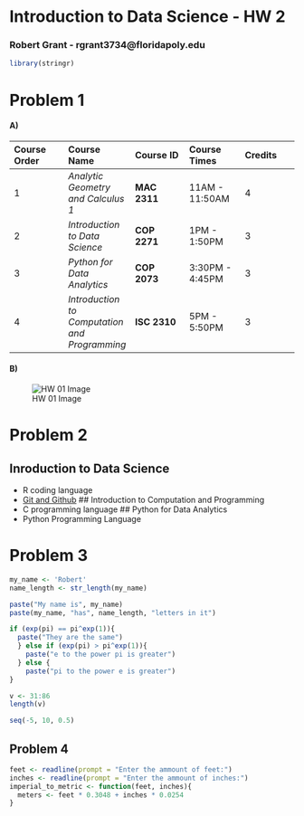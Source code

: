 # Introduction to Data Science - HW 2
### Robert Grant - rgrant3734@floridapoly.edu
```r
library(stringr)
```
# Problem 1
#### A)
| Course Order | Course Name | Course ID | Course Times | Credits |
|:-------------|:------------|:-------------|:-------------|:-------------|
| 1 | _Analytic Geometry and Calculus 1_ | **MAC 2311** | 11AM - 11:50AM | 4 |
| 2 | _Introduction to Data Science_ | **COP 2271** | 1PM - 1:50PM | 3 |
| 3 | _Python for Data Analytics_ | **COP 2073** | 3:30PM - 4:45PM | 3 |
| 4 | _Introduction to Computation and Programming_ | **ISC 2310** | 5PM - 5:50PM | 3 |

#### B)
![HW 01 Image](https://github.com/RGrant3734/Using-Markdown-9-7-2022/blob/main/DS%20HW%202%20image.png)

# Problem 2
## Inroduction to Data Science
* R coding language
* [Git and Github](https://github.com/RGrant3734/practice-repo/blob/main/flpoly_student.md)
## Introduction to Computation and Programming
* C programming language
## Python for Data Analytics
* Python Programming Language

# Problem 3

```r
my_name <- 'Robert'
name_length <- str_length(my_name)
```
```r
paste("My name is", my_name)
paste(my_name, "has", name_length, "letters in it")
```

```r
if (exp(pi) == pi^exp(1)){
  paste("They are the same")
  } else if (exp(pi) > pi^exp(1)){
    paste("e to the power pi is greater")
  } else {
    paste("pi to the power e is greater")
}
```

```r
v <- 31:86
length(v)
```
```r
seq(-5, 10, 0.5)
```
## Problem 4

```r
feet <- readline(prompt = "Enter the ammount of feet:")
inches <- readline(prompt = "Enter the ammount of inches:")
imperial_to_metric <- function(feet, inches){
  meters <- feet * 0.3048 + inches * 0.0254
}
```

